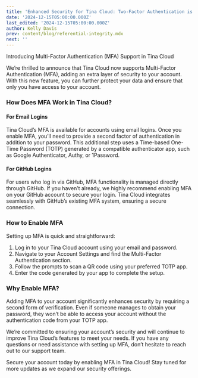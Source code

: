 ```yaml
---
title: 'Enhanced Security for Tina Cloud: Two-Factor Authentication is Here'
date: '2024-12-15T05:00:00.000Z'
last_edited: '2024-12-15T05:00:00.000Z'
author: Kelly Davis
prev: content/blog/referential-integrity.mdx
next: ''
---
```


Introducing Multi-Factor Authentication (MFA) Support in Tina Cloud

We’re thrilled to announce that Tina Cloud now supports Multi-Factor Authentication (MFA), adding an extra layer of security to your account. With this new feature, you can further protect your data and ensure that only you have access to your account.

### How Does MFA Work in Tina Cloud?

#### For Email Logins

Tina Cloud’s MFA is available for accounts using email logins. Once you enable MFA, you’ll need to provide a second factor of authentication in addition to your password. This additional step uses a Time-based One-Time Password (TOTP) generated by a compatible authenticator app, such as Google Authenticator, Authy, or 1Password.

#### For GitHub Logins

For users who log in via GitHub, MFA functionality is managed directly through GitHub. If you haven’t already, we highly recommend enabling MFA on your GitHub account to secure your login. Tina Cloud integrates seamlessly with GitHub’s existing MFA system, ensuring a secure connection.

### How to Enable MFA

Setting up MFA is quick and straightforward:

1. Log in to your Tina Cloud account using your email and password.
2. Navigate to your Account Settings and find the Multi-Factor Authentication section.
3. Follow the prompts to scan a QR code using your preferred TOTP app.
4. Enter the code generated by your app to complete the setup.

### Why Enable MFA?

Adding MFA to your account significantly enhances security by requiring a second form of verification. Even if someone manages to obtain your password, they won’t be able to access your account without the authentication code from your TOTP app.

We’re committed to ensuring your account’s security and will continue to improve Tina Cloud’s features to meet your needs. If you have any questions or need assistance with setting up MFA, don’t hesitate to reach out to our support team.

Secure your account today by enabling MFA in Tina Cloud! Stay tuned for more updates as we expand our security offerings.
